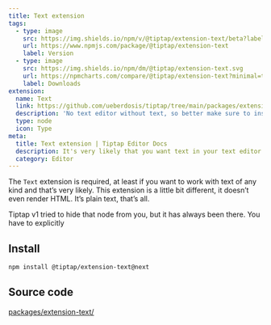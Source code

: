 ```yaml
---
title: Text extension
tags:
  - type: image
    src: https://img.shields.io/npm/v/@tiptap/extension-text/beta?label=version
    url: https://www.npmjs.com/package/@tiptap/extension-text
    label: Version
  - type: image
    src: https://img.shields.io/npm/dm/@tiptap/extension-text.svg
    url: https://npmcharts.com/compare/@tiptap/extension-text?minimal=true
    label: Downloads
extension:
  name: Text
  link: https://github.com/ueberdosis/tiptap/tree/main/packages/extension-text
  description: 'No text editor without text, so better make sure to install this one.'
  type: node
  icon: Type
meta:
  title: Text extension | Tiptap Editor Docs
  description: It's very likely that you want text in your text editor. Enable plain text support with the Text extension. More in the docs!
  category: Editor
---
```



The `Text` extension is required, at least if you want to work with text of any kind and that’s very likely. This extension is a little bit different, it doesn’t even render HTML. It’s plain text, that’s all.

<Callout title="Breaking Change" variant="info">
  Tiptap v1 tried to hide that node from you, but it has always been there. You have to explicitly
</Callout>

<CodeDemo path="/Nodes/Text" />

## Install

```bash
npm install @tiptap/extension-text@next
```

## Source code

[packages/extension-text/](https://github.com/ueberdosis/tiptap/blob/main/packages/extension-text/)
